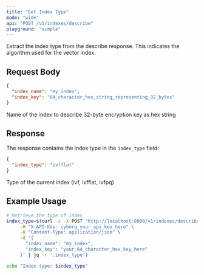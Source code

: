 ```yaml
---
title: "Get Index Type"
mode: "wide"
api: "POST /v1/indexes/describe"
playground: "simple"
---
```


Extract the index type from the describe response. This indicates the algorithm used for the vector index.

## Request Body

```json
{
  "index_name": "my_index",
  "index_key": "64_character_hex_string_representing_32_bytes"
}
```

<Expandable title="parameters">
  <ParamField body="index_name" type="string" required="true">
    Name of the index to describe
  </ParamField>
  <ParamField body="index_key" type="string" required="true">
    32-byte encryption key as hex string
  </ParamField>
</Expandable>

## Response

The response contains the index type in the `index_type` field:

```json
{
  "index_type": "ivfflat"
}
```

<Expandable title="response fields">
  <ResponseField name="index_type" type="string">
    Type of the current index (ivf, ivfflat, ivfpq)
  </ResponseField>
</Expandable>

## Example Usage

```bash
# Retrieve the type of index
index_type=$(curl -s -X POST "http://localhost:8000/v1/indexes/describe" \
     -H "X-API-Key: cyborg_your_api_key_here" \
     -H "Content-Type: application/json" \
     -d '{
       "index_name": "my_index",
       "index_key": "your_64_character_hex_key_here"
     }' | jq -r '.index_type')

echo "Index type: $index_type"
```